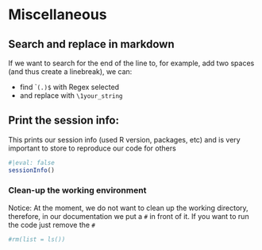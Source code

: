 # Miscellaneous

## Search and replace in markdown

If we want to search for the end of the line to, for example, add two spaces (and thus create a linebreak), we can:

- find ```(.)$`` with Regex selected
- and replace with ```\1your_string```


## Print the session info:

This prints our session info (used R version, packages, etc) and is very important to store to reproduce our code for others

```r
#|eval: false
sessionInfo()
```




### Clean-up the working environment

Notice: At the moment, we do not want to clean up the working directory, therefore, in our documentation we put a ``#`` in front of it. If you want to run the code just remove the ``#``

```r
#rm(list = ls()) 
```


